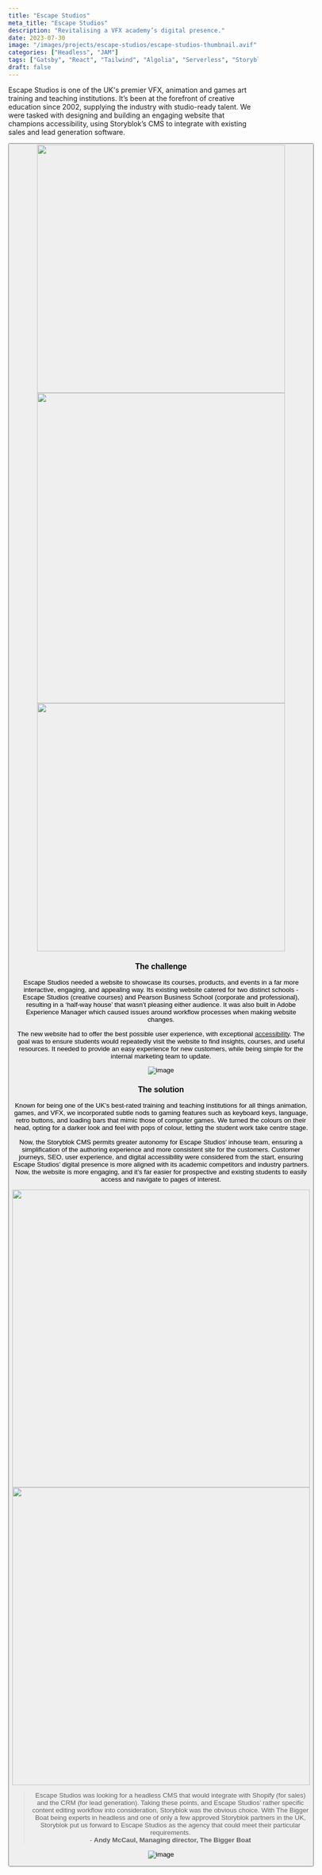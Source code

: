 ```yaml
---
title: "Escape Studios"
meta_title: "Escape Studios"
description: "Revitalising a VFX academy’s digital presence."
date: 2023-07-30
image: "/images/projects/escape-studios/escape-studios-thumbnail.avif"
categories: ["Headless", "JAM"]
tags: ["Gatsby", "React", "Tailwind", "Algolia", "Serverless", "Storyblok", "Node"]
draft: false
---
```


Escape Studios is one of the UK's premier VFX, animation and games art training and teaching institutions. It’s been at the forefront of creative education since 2002, supplying the industry with studio-ready talent. We were tasked with designing and building an engaging website that champions accessibility, using Storyblok’s CMS to integrate with existing sales and lead generation software.

<Button label="Visit the website" link="https://www.escapestudios.ac.uk/" style="solid"/>

<div class="content-images-grid-3">
    <img src="/images/projects/escape-studios/escape-studios-block-of-3-1.svg" width="500" height="500"/>
    <img src="/images/projects/escape-studios/escape-studios-block-of-3-2.gif" width="500" height="625"/>
    <img src="/images/projects/escape-studios/escape-studios-block-of-3-3.avif" width="500" height="500"/>
</div>

### The challenge

Escape Studios needed a website to showcase its courses, products, and events in a far more interactive, engaging, and appealing way. Its existing website catered for two distinct schools - Escape Studios (creative courses) and Pearson Business School (corporate and professional), resulting in a ‘half-way house’ that wasn’t pleasing either audience. It was also built in Adobe Experience Manager which caused issues around workflow processes when making website changes.

The new website had to offer the best possible user experience, with exceptional [accessibility](https://www.escapestudios.ac.uk/legal/accessibility-statement/). The goal was to ensure students would repeatedly visit the website to find insights, courses, and useful resources. It needed to provide an easy experience for new customers, while being simple for the internal marketing team to update.

![image](/images/projects/escape-studios/escape-studios-website-shot.avif)

### The solution

Known for being one of the UK’s best-rated training and teaching institutions for all things animation, games, and VFX, we incorporated subtle nods to gaming features such as keyboard keys, language, retro buttons, and loading bars that mimic those of computer games. We turned the colours on their head, opting for a darker look and feel with pops of colour, letting the student work take centre stage. 

Now, the Storyblok CMS permits greater autonomy for Escape Studios’ inhouse team, ensuring a simplification of the authoring experience and more consistent site for the customers. Customer journeys, SEO, user experience, and digital accessibility were considered from the start, ensuring Escape Studios’ digital presence is more aligned with its academic competitors and industry partners. Now, the website is more engaging, and it’s far easier for prospective and existing students to easily access and navigate to pages of interest.

<div class="content-images-grid-2">
    <img src="/images/projects/escape-studios/escape-studios-homepage-full-1.avif" width="600"/>
    <img src="/images/projects/escape-studios/escape-studios-homepage-full-2.avif" width="600"/>
</div>

> Escape Studios was looking for a headless CMS that would integrate with Shopify (for sales) and the CRM (for lead generation). Taking these points, and Escape Studios’ rather specific content editing workflow into consideration, Storyblok was the obvious choice. With The Bigger Boat being experts in headless and one of only a few approved Storyblok partners in the UK, Storyblok put us forward to Escape Studios as the agency that could meet their particular requirements. <br/> - **Andy McCaul, Managing director, The Bigger Boat**

![image](/images/projects/escape-studios/escape-studios-mobile-row.avif)